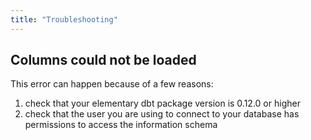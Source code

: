 ```yaml
---
title: "Troubleshooting"
---
```


## Columns could not be loaded

This error can happen because of a few reasons:

1. check that your elementary dbt package version is 0.12.0 or higher
2. check that the user you are using to connect to your database has permissions to access the information schema
